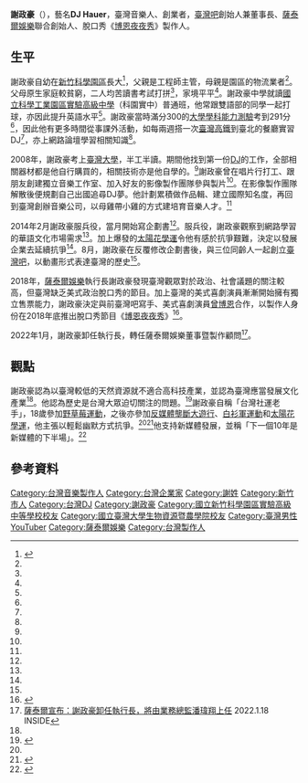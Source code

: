 {{Infobox person
|name=謝政豪
|image=Hauer Hsieh.jpeg
|english_name=Hauer Hsieh
|gender=[[男性|男性]]
|birth_name=謝政豪
|birth_date={{Bda|1990|06|11}}
|birth_place={{ROC}}[[臺灣省|臺灣省]][[新竹市|新竹市]][[新竹科學園區|新竹科學園區]]<ref name="wl">{{cite news |author1=Zou Chi |title=臺灣吧創辦人謝政豪：年輕就是爛命一條，除了不睡覺之外，我們沒有東西可以跟別人拚 |url=https://becomingaces.com/article/87 |accessdate=2020-10-06 |work=[[關鍵評論網|關鍵評論網]]未來大人物 |date=2015-03-26 |language=zh-tw |archive-date=2020-10-11 |archive-url=https://web.archive.org/web/20201011012843/https://becomingaces.com/article/87 |dead-url=no }}</ref>
|nationality={{ROC}}
|ethnicity=[[漢族|漢族]]
|language=[[中華民國國語|中華民國國語]]
|education=[[學士|學士]]<ref name=cheers/>
|alma_mater=[[國立科學工業園區實驗高級中學|國立科學工業園區實驗高級中學]] <ref name="tvbs">{{cite news |author1=陳蔚承 |title=【台灣吧DJ Hauer】不到30歲，英文強讓他從秘書躍升經理！ |url=https://news.tvbs.com.tw/ttalk/detail/life/6134 |accessdate=2020-10-06 |work=English OK |publisher=[[TVBS|TVBS]] |date=2017-03-31 |language=zh-tw |archive-date=2020-10-09 |archive-url=https://web.archive.org/web/20201009054840/https://news.tvbs.com.tw/ttalk/detail/life/6134 |dead-url=no }}</ref><br/
>[[國立臺灣大學|國立臺灣大學]]（[[農業經濟學|農業經濟學]]系）<ref name=cheers>{{cite news |author1=陳雅琦 |title=早10年學到這些事，從此不怕被問「憑什麼加薪？」 |url=https://topic.cheers.com.tw/issue/2016/college/article/21.aspx |accessdate=2020-10-06 |work=Cheers雜誌 |date=2016-07-20 |language=zh-tw |archive-date=2020-02-23 |archive-url=https://web.archive.org/web/20200223235753/http://topic.cheers.com.tw/issue/2016/college/article/21.aspx |dead-url=no }}</ref>
|agent=[[臺灣吧|臺灣吧]]、[[薩泰爾娛樂|薩泰爾娛樂]]
|notable_works=《[[TAIWAN_(歌曲)|TAIWAN]]》<ref name="鏡週刊">{{cite news |author1=吳妍 |title=博恩神還原劉樂妍MV喊「舔共藝人」　網驚：男主角是同一人 |url=https://www.mirrormedia.mg/story/20200516edi003/ |accessdate=2020-05-22 |work=鏡週刊 |date=2020-05-16 |archive-date=2020-06-27 |archive-url=https://web.archive.org/web/20200627070117/https://www.mirrormedia.mg/story/20200516edi003/ |dead-url=no |language=zh-tw }}</ref>、《[[博恩夜夜秀|博恩夜夜秀]]》
|occupation={{unbulleted list|[[臺灣吧|臺灣吧]]董事長|[[薩泰爾娛樂|薩泰爾娛樂]]董事暨製作顧問|《[[博恩夜夜秀|博恩夜夜秀]]》製作人}}
}}
{{Infobox YouTuber|name=Hauer Hsieh|channels=[https://www.youtube.com/user/hauerhsieh Hauer Hsieh]|subscribers=4,730|subscriber_date=2020年10月7日|views=770,441|view_date=2020年10月7日}}

'''謝政豪'''（{{bd|1990年|6月11日||}}），藝名'''DJ Hauer'''，臺灣音樂人、創業者，[[臺灣吧|臺灣吧]]創始人兼董事長、[[薩泰爾娛樂|薩泰爾娛樂]]聯合創始人、脫口秀《[[博恩夜夜秀|博恩夜夜秀]]》製作人。

==生平==
謝政豪自幼在[[新竹科學園區|新竹科學園區]]長大<ref name=mw>{{Cite news|title=「臺灣吧」創始人謝政豪：用新媒體去改變教育、傳播、娛樂|url=http://paper.wenweipo.com/2015/06/26/RW1506260001.htm|author1=賈選凝|author2=彭子文|work=[[文汇报_(香港)|文匯報]]|date=2015-06-26|accessdate=2020-10-07|language=zh-hk|archive-date=2015-08-22|archive-url=https://web.archive.org/web/20150822053513/http://paper.wenweipo.com/2015/06/26/RW1506260001.htm|dead-url=no}}</ref>，父親是工程師主管，母親是園區的物流業者<ref name=wl/>。父母原生家庭較貧窮，二人均苦讀書考試打拼<ref name=mw/>，家境平平<ref name=cheers/>。謝政豪中學就讀[[國立科學工業園區實驗高級中學|國立科學工業園區實驗高級中學]]（科園實中）普通班，他常跟雙語部的同學一起打球，亦因此提升英語水平<ref name=tvbs/>。謝政豪當時滿分300的[[大學學科能力測驗|大學學科能力測驗]]考到291分<ref name=mw/>，因此他有更多時間從事課外活動，如每兩週搭一次[[臺灣高鐵|臺灣高鐵]]到臺北的餐廳實習DJ<ref name=tvbs/>，亦上網路論壇學習相關知識<ref name=mw/>。

2008年，謝政豪考上[[臺灣大學|臺灣大學]]，半工半讀。期間他找到第一份[[DJ|DJ]]的工作，全部相關器材都是他自行購買的，相關技術亦是他自學的。<ref name=mw/>謝政豪曾在唱片行打工、跟朋友創建獨立音樂工作室、加入好友的影像製作團隊參與製片<ref name=udn/>。在影像製作團隊解散後便規劃自己出國追尋DJ夢。他計劃累積做作品輯、建立國際知名度，再回到臺灣創辦音樂公司，以母雞帶小雞的方式建培育音樂人才。<ref name=wl/>

2014年2月謝政豪服兵役，當月開始寫企劃書<ref name=cw/>。服兵役，謝政豪觀察到網路學習的華語文化市場需求<ref name=wl/>。加上爆發的[[太陽花學運|太陽花學運]]令他有感於抗爭艱難，決定以發展企業去延續抗爭<ref name=hket/>。8月，謝政豪在反覆修改企劃書後，與三位同齡人一起創立[[臺灣吧|臺灣吧]]，以動畫形式表達臺灣的歷史<ref name=mw/>。

2018年，[[薩泰爾娛樂|薩泰爾娛樂]]執行長謝政豪發現臺灣觀眾對於政治、社會議題的關注較高，但臺灣缺乏美式政治脫口秀的節目。加上臺灣的美式喜劇演員漸漸開始擁有獨立售票能力，謝政豪決定與前臺灣吧寫手、美式喜劇演員[[曾博恩|曾博恩]]合作，以製作人身份在2018年底推出脫口秀節目《[[博恩夜夜秀|博恩夜夜秀]]》<ref name="udn">{{cite news |author1=游昊耘 |title=用黑色幽默談深度時事 博恩夜夜秀的幕後秘辛 |url=https://ubrand.udn.com/ubrand/story/11817/3730451 |accessdate=2020-10-06 |work=[[聯合新聞網|聯合新聞網]] |date=2019-03-31 |language=zh-tw |archive-date=2020-10-09 |archive-url=https://web.archive.org/web/20201009054840/https://ubrand.udn.com/ubrand/story/11817/3730451 |dead-url=no }}</REF>。

2022年1月，謝政豪卸任執行長，轉任薩泰爾娛樂董事暨製作顧問<REF>[https://www.inside.com.tw/article/26400-str-network-ceo 薩泰爾宣布：謝政豪卸任執行長，將由業務總監潘瑋翔上任] 2022.1.18 INSIDE</REF>。

==觀點==
謝政豪認為以臺灣較低的天然資源就不適合高科技產業，並認為臺灣應當發展文化產業<ref name=wl/>。他認為歷史是台灣大眾迫切關注的問題。<ref name=cw>{{Cite news|url=https://www.cw.com.tw/article/5062426|language=zh-tw|title=臺灣吧 兩天讓20萬人瘋台灣史|author=彭子珊|work=[[天下雜誌|天下雜誌]]|date=2014-11-11|accessdate=2020-10-07|archive-date=2020-10-14|archive-url=https://web.archive.org/web/20201014062204/https://www.cw.com.tw/article/5062426|dead-url=no}}</ref>謝政豪自稱「台灣社運老手」，18歲參加[[野草莓運動|野草莓運動]]，之後亦參加[[反媒體壟斷大遊行|反媒體壟斷大遊行]]、[[白衫軍運動|白衫軍運動]]和[[太陽花學運|太陽花學運]]，他主張以輕鬆幽默方式抗爭。<ref name=cw/><ref name=hket>{{Cite news|url=https://topick.hket.com/article/609768/%E3%80%8A%E5%8B%95%E7%95%AB%E5%8F%B0%E7%81%A3%E5%8F%B2%E3%80%8B%E3%80%80%E8%BC%95%E9%AC%86%E5%B9%BD%E9%BB%98%E7%9A%84%E6%8A%97%E7%88%AD|title=台灣網企潮人謝政豪沉悶歷史變動畫|work=iMoney智富雜誌|date=2015-06-07|accessdate=2020-10-07|language=zh-hk|archive-date=2020-10-14|archive-url=https://web.archive.org/web/20201014062206/https://topick.hket.com/article/609768/%E3%80%8A%E5%8B%95%E7%95%AB%E5%8F%B0%E7%81%A3%E5%8F%B2%E3%80%8B%E3%80%80%E8%BC%95%E9%AC%86%E5%B9%BD%E9%BB%98%E7%9A%84%E6%8A%97%E7%88%AD|dead-url=no}}</ref>他支持新媒體發展，並稱「下一個10年是新媒體的下半場」。<ref name=duan>{{Cite news|author=陳彥廷|title=從「台灣吧」與「包福」的崛起，看新媒體如何走出自己的一條路|url=https://theinitium.com/article/20180211-flagship-forum-2/|language=zh-tw|date=2018-02-11|accessdate=2020-10-07|work=[[端傳媒|端傳媒]]|archive-date=2020-10-14|archive-url=https://web.archive.org/web/20201014062206/https://theinitium.com/article/20180211-flagship-forum-2/|dead-url=no}}</ref>

==參考資料==
{{Reflist|30em}}

[[Category:台灣音樂製作人|Category:台灣音樂製作人]]
[[Category:台灣企業家|Category:台灣企業家]]
[[Category:謝姓|Category:謝姓]]
[[Category:新竹市人|Category:新竹市人]]
[[Category:台灣DJ|Category:台灣DJ]]
[[Category:謝政豪|Category:謝政豪]]
[[Category:國立新竹科學園區實驗高級中等學校校友|Category:國立新竹科學園區實驗高級中等學校校友]]
[[Category:國立臺灣大學生物資源暨農學院校友|Category:國立臺灣大學生物資源暨農學院校友]]
[[Category:臺灣男性YouTuber|Category:臺灣男性YouTuber]]
[[Category:薩泰爾娛樂|Category:薩泰爾娛樂]]
[[Category:台灣製作人|Category:台灣製作人]]